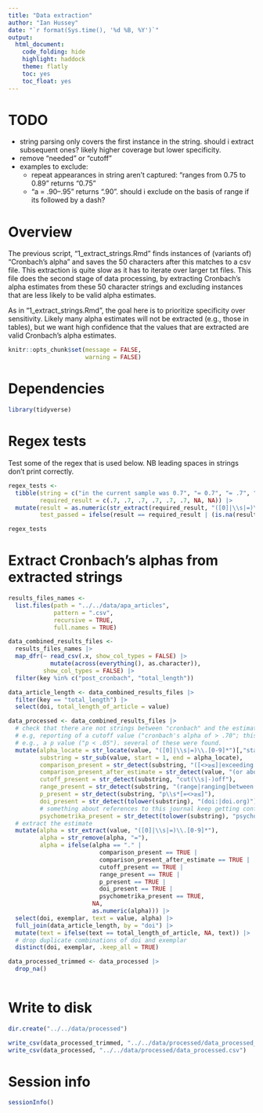 ```yaml
---
title: "Data extraction"
author: "Ian Hussey"
date: "`r format(Sys.time(), '%d %B, %Y')`"
output:
  html_document:
    code_folding: hide
    highlight: haddock
    theme: flatly
    toc: yes
    toc_float: yes
---
```


# TODO

- string parsing only covers the first instance in the string. should i extract subsequent ones? likely higher coverage but lower specificity.
- remove "needed" or "cutoff"
- examples to exclude: 
  - repeat appearances in string aren't captured: "ranges from 0.75 to 0.89" returns "0.75"
  - "a = .90–.95" returns ".90". should i exclude on the basis of range if its followed by a dash?

# Overview

The previous script, "1_extract_strings.Rmd" finds instances of (variants of) "Cronbach's alpha" and saves the 50 characters after this matches to a csv file. This extraction is quite slow as it has to iterate over larger txt files. This file does the second stage of data processing, by extracting Cronbach's alpha estimates from these 50 character strings and excluding instances that are less likely to be valid alpha estimates.

As in "1_extract_strings.Rmd", the goal here is to prioritize specificity over sensitivity. Likely many alpha estimates will not be extracted (e.g., those in tables), but we want high confidence that the values that are extracted are valid Cronbach's alpha estimates.   

```r

knitr::opts_chunk$set(message = FALSE, 
                      warning = FALSE)

```

# Dependencies

```r

library(tidyverse)

```

# Regex tests

Test some of the regex that is used below. NB leading spaces in strings don't print correctly.

```r

regex_tests <- 
  tibble(string = c("in the current sample was 0.7", "= 0.7", "= .7", "=.7", " 0.7", " .7", "section 2.7", "doi 0.0.7"),
         required_result = c(.7, .7, .7, .7, .7, .7, NA, NA)) |>
  mutate(result = as.numeric(str_extract(required_result, "([0]|\\s|=)\\.[0-9]")),
         test_passed = ifelse(result == required_result | (is.na(result) & is.na(required_result)), TRUE, FALSE))

regex_tests

```

# Extract Cronbach's alphas from extracted strings

```r

results_files_names <- 
  list.files(path = "../../data/apa_articles", 
             pattern = ".csv", 
             recursive = TRUE, 
             full.names = TRUE)

data_combined_results_files <- 
  results_files_names |>
  map_dfr(~ read_csv(.x, show_col_types = FALSE) |> 
            mutate(across(everything(), as.character)), 
          show_col_types = FALSE) |>
  filter(key %in% c("post_cronbach", "total_length"))

data_article_length <- data_combined_results_files |>
  filter(key == "total_length") |>
  select(doi, total_length_of_article = value)

data_processed <- data_combined_results_files |>
  # check that there are not strings between "cronbach" and the estimate that suggest this is something other than a cronbach's alpha estimate 
  # e.g, reporting of a cutoff value ("cronbach's alpha of > .70"; this could get rid of real values too but more important that we exclude rules of thumb being reported)
  # e.g., a p value ("p < .05"). several of these were found.
  mutate(alpha_locate = str_locate(value, "([0]|\\s|=)\\.[0-9]*")[,"start"],
         substring = str_sub(value, start = 1, end = alpha_locate),
         comparison_present = str_detect(substring, "([<>≥≤]|exceeding|lower|above|below|greater than|less than|more than|between)"),
         comparison_present_after_estimate = str_detect(value, "(or above|or more|or greater|or below|or less|or lower)"),
         cutoff_present = str_detect(substring, "cut(\\s|-)off"),
         range_present = str_detect(substring, "(range|ranging|between|from)"),
         p_present = str_detect(substring, "p\\s*[=<>≥≤]"),
         doi_present = str_detect(tolower(substring), "(doi:|doi.org)"),
         # something about references to this journal keep getting confused for alpha values
         psychometrika_present = str_detect(tolower(substring), "psychometrika")) |>
  # extract the estimate
  mutate(alpha = str_extract(value, "([0]|\\s|=)\\.[0-9]*"),
         alpha = str_remove(alpha, "="),
         alpha = ifelse(alpha == "." |
                          comparison_present == TRUE |
                          comparison_present_after_estimate == TRUE |
                          cutoff_present == TRUE |
                          range_present == TRUE |
                          p_present == TRUE |
                          doi_present == TRUE |
                          psychometrika_present == TRUE, 
                        NA, 
                        as.numeric(alpha))) |>
  select(doi, exemplar, text = value, alpha) |>
  full_join(data_article_length, by = "doi") |>
  mutate(text = ifelse(text == total_length_of_article, NA, text)) |>
  # drop duplicate combinations of doi and exemplar
  distinct(doi, exemplar, .keep_all = TRUE)

data_processed_trimmed <- data_processed |>
  drop_na()
  
```

# Write to disk

```r

dir.create("../../data/processed")

write_csv(data_processed_trimmed, "../../data/processed/data_processed_trimmed.csv")
write_csv(data_processed, "../../data/processed/data_processed.csv")

```

# Session info

```r

sessionInfo()

```
